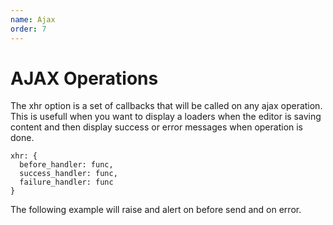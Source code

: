 ```yaml
---
name: Ajax
order: 7
---
```


# AJAX Operations

The xhr option is a set of callbacks that will be called on any ajax operation.
This is usefull when you want to display a loaders when the editor is saving content and then display success or error messages when operation is done.



```
xhr: {
  before_handler: func,
  success_handler: func,
  failure_handler: func
}
```

The following example will raise and alert on before send and on error.

<Playground>
  <Dante data_storage={{
     url: '/save_path',
     method: 'POST'
    }}
    xhr={
      {
        before_handler: function(){ alert('this is the before ajax handler') },
        failure_handler: function(error){ alert('this is the error ajax handler') },
      }
    } 
  />
</Playground>
